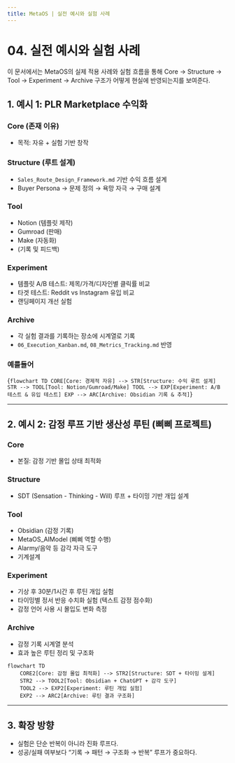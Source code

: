 ```yaml
---
title: MetaOS | 실전 예시와 실험 사례
---
```


# 04. 실전 예시와 실험 사례

이 문서에서는 MetaOS의 실제 적용 사례와 실험 흐름을 통해 Core → Structure → Tool → Experiment → Archive 구조가 어떻게 현실에 반영되는지를 보여준다.

## 1. 예시 1: PLR Marketplace 수익화

### Core (존재 이유)
- 목적: 자유 + 실험 기반 창작

### Structure (루트 설계)
- `Sales_Route_Design_Framework.md` 기반 수익 흐름 설계
- Buyer Persona → 문제 정의 → 욕망 자극 → 구매 설계

### Tool
- Notion (템플릿 제작)
- Gumroad (판매)
- Make (자동화)
- (기록 및 피드백)

### Experiment
- 템플릿 A/B 테스트: 제목/가격/디자인별 클릭률 비교
- 타겟 테스트: Reddit vs Instagram 유입 비교
- 랜딩페이지 개선 실험

### Archive
- 각 실험 결과를 기록하는 장소에 시계열로 기록
- `06_Execution_Kanban.md`, `08_Metrics_Tracking.md` 반영

### 예를들어
<Mermaid>{`
flowchart TD
    CORE[Core: 경제적 자유] --> STR[Structure: 수익 루트 설계]
    STR --> TOOL[Tool: Notion/Gumroad/Make]
    TOOL --> EXP[Experiment: A/B 테스트 & 유입 테스트]
    EXP --> ARC[Archive: Obsidian 기록 & 추적]
`}</Mermaid>

---

## 2. 예시 2: 감정 루프 기반 생산성 루틴 (삐삐 프로젝트)

### Core
- 본질: 감정 기반 몰입 상태 최적화

### Structure
- SDT (Sensation - Thinking - Will) 루프 + 타이밍 기반 개입 설계

### Tool
- Obsidian (감정 기록)
- MetaOS_AIModel (삐삐 역할 수행)
- Alarmy/음악 등 감각 자극 도구
- 기계설계

### Experiment
- 기상 후 30분/1시간 후 루틴 개입 실험
- 타이밍별 정서 반응 수치화 실험 (텍스트 감정 점수화)
- 감정 언어 사용 시 몰입도 변화 측정

### Archive
- 감정 기록 시계열 분석
- 효과 높은 루틴 정리 및 구조화

```mermaid
flowchart TD
    CORE2[Core: 감정 몰입 최적화] --> STR2[Structure: SDT + 타이밍 설계]
    STR2 --> TOOL2[Tool: Obsidian + ChatGPT + 감각 도구]
    TOOL2 --> EXP2[Experiment: 루틴 개입 실험]
    EXP2 --> ARC2[Archive: 루틴 결과 구조화]
```
---

## 3. 확장 방향

- 실험은 단순 반복이 아니라 진화 루프다.
- 성공/실패 여부보다 “기록 → 패턴 → 구조화 → 반복” 루프가 중요하다.